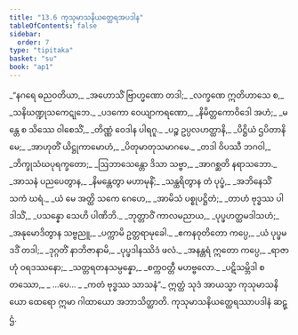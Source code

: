 ```yaml
---
title: "13.6 ကုသုမာသနိယတ္ထေရအပဒါန"
tableOfContents: false
sidebar:
  order: 7
type: "tipitaka"
basket: "su"
book: "ap1"
---
```



<DynamicBreadcrumb />

<Division number="65" book="ap1">

<Paragraph number="2128" type="verses" book="ap1">
_“နဂရေ ဓညဝတိယာ,_  
_အဟောသိံ ဗြာဟ္မဏော တဒါ;_  
_လက္ခဏေ ဣတိဟာသေ စ,_  
_သနိဃဏ္ဍုသကေဋုဘေ._  

</Paragraph>

</Division>
<Division number="66" book="ap1">

<Paragraph number="2129" type="verses" book="ap1">
_ပဒကော ဝေယျာကရဏော,_  
_နိမိတ္တကောဝိဒေါ အဟံ;_  
_မန္တေ စ သိဿေ ဝါစေသိံ,_  
_တိဏ္ဏံ ဝေဒါန ပါရဂူ._  

</Paragraph>

</Division>
<Division number="67" book="ap1">

<Paragraph number="2130" type="verses" book="ap1">
_ပဉ္စ ဥပ္ပလဟတ္ထာနိ,_  
_ပိဋ္ဌိယံ ဌပိတာနိ မေ;_  
_အာဟုတိံ ယိဋ္ဌုကာမောဟံ,_  
_ပိတုမာတုသမာဂမေ._  

</Paragraph>

</Division>
<Division number="68" book="ap1">

<Paragraph number="2131" type="verses" book="ap1">
_တဒါ ဝိပဿီ ဘဂဝါ,_  
_ဘိက္ခုသံဃပုရက္ခတော;_  
_ဩဘာသေန္တော ဒိသာ သဗ္ဗာ,_  
_အာဂစ္ဆတိ နရာသဘော._  

</Paragraph>

</Division>
<Division number="69" book="ap1">

<Paragraph number="2132" type="verses" book="ap1">
_အာသနံ ပညပေတွာန,_  
_နိမန္တေတွာ မဟာမုနိံ;_  
_သန္ထရိတွာန တံ ပုပ္ဖံ,_  
_အဘိနေသိံ သကံ ဃရံ._  

</Paragraph>

</Division>
<Division number="70" book="ap1">

<Paragraph number="2133" type="verses" book="ap1">
_ယံ မေ အတ္ထိ သကေ ဂေဟေ,_  
_အာမိသံ ပစ္စုပဋ္ဌိတံ;_  
_တာဟံ ဗုဒ္ဓဿ ပါဒါသိံ,_  
_ပသန္နော သေဟိ ပါဏိဘိ._  

</Paragraph>

</Division>
<Division number="71" book="ap1">

<Paragraph number="2134" type="verses" book="ap1">
_ဘုတ္တာဝိံ ကာလမညာယ,_  
_ပုပ္ဖဟတ္ထမဒါသဟံ;_  
_အနုမောဒိတွာန သဗ္ဗညူ,_  
_ပက္ကာမိ ဥတ္တရာမုခေါ._  

</Paragraph>

</Division>
<Division number="72" book="ap1">

<Paragraph number="2135" type="verses" book="ap1">
_ဧကနဝုတိတော ကပ္ပေ,_  
_ယံ ပုပ္ဖမဒဒိံ တဒါ;_  
_ဒုဂ္ဂတိံ နာဘိဇာနာမိ,_  
_ပုပ္ဖဒါနဿိဒံ ဖလံ._  

</Paragraph>

</Division>
<Division number="73" book="ap1">

<Paragraph number="2136" type="verses" book="ap1">
_အနန္တရံ ဣတော ကပ္ပေ,_  
_ရာဇာဟုံ ဝရဒဿနော;_  
_သတ္တရတနသမ္ပန္နော,_  
_စက္ကဝတ္တီ မဟဗ္ဗလော._  

</Paragraph>

</Division>
<Division number="74" book="ap1">

<Paragraph number="2137" type="verses" book="ap1">
_ပဋိသမ္ဘိဒါ စတဿော,_  
_ …ပေ… _  
_ကတံ ဗုဒ္ဓဿ သာသနံ”._  

</Paragraph>

<Paragraph number="2138" book="ap1">
ဣတ္ထံ သုဒံ အာယသ္မာ ကုသုမာသနိယော ထေရော ဣမာ ဂါထာယော အဘာသိတ္ထာတိ.

</Paragraph>
</Division>

<Paragraph number="2139" type="center" book="ap1">
ကုသုမာသနိယတ္ထေရဿာပဒါနံ ဆဋ္ဌံ.
</Paragraph>